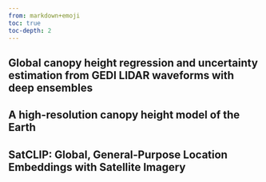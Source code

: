 ```yaml
---
from: markdown+emoji
toc: true
toc-depth: 2
---
```


## Global canopy height regression and uncertainty estimation from GEDI LIDAR waveforms with deep ensembles

## A high-resolution canopy height model of the Earth

## SatCLIP: Global, General-Purpose Location Embeddings with Satellite Imagery
